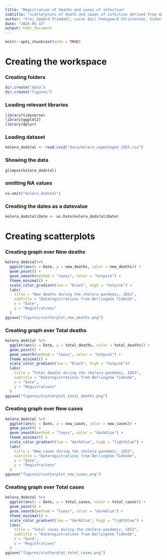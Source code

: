 ```yaml
---
title: "Registration of deaths and cases of infection"
subtitle: "scatterplots of death and cases of infection derived from data registered in Berlingske Tidende"
author: "Frej Søgård Primdahl, Lucas Emil Fomsgaard Christensen, Sidsel Skovhus Andersen and Stine Telling"
date: "2025-05-13"
output: html_document
---
```



```r
knitr::opts_chunk$set(echo = TRUE)
```

# Creating the workspace

### Creating folders
```r
dir.create("data")
dir.create("figures")
```

### Loading relevant libraries
```r
library(tidyverse)
library(ggplot2)
library(dplyr)
```

### Loading dataset
```r
kolera_dodstal <- read.csv2("data/kolera_copenhagen_1853.csv") 
```

### Showing the data
```r
glimpse(kolera_dodstal)
```

### omitting NA values
```r
na.omit("kolera_dodstal")
```

### Creating the dates as a datevalue
```r
kolera_dodstal$Date <- as.Date(kolera_dodstal$Date)
```

# Creating scatterplots

### Creating graph over New deaths
```r
kolera_dodstal%>%
  ggplot(aes(x = Date, y = new_deaths, color = new_deaths)) + 
  geom_point() +
  geom_smooth(method = "loess", color = "hotpink") +
  theme_minimal() +
  scale_color_gradient(low = "black", high = "hotpink") +
  labs(
    title = "New deaths during the cholera pandemic, 1853",
    subtitle = "Dataregistrations from Berlingske Tidende",
    x = "Date",
    y = "Registrations"
  )
ggsave("figures/scatterplot_new_deaths.png")
```

### Creating graph over Total deaths
```r
kolera_dodstal %>%
  ggplot(aes(x = Date, y = total_deaths, color = total_deaths)) + 
  geom_point() +
  geom_smooth(method = "loess", color = "hotpink") +
  theme_minimal() +
  scale_color_gradient(low = "black", high = "hotpink")+
  labs(
    title = "Total deaths during the cholera pandemic, 1853",
    subtitle = "Dataregistrations from Berlingske Tidende",
    x = "Date",
    y = "Registrations"
  )
ggsave("figures/scatterplot_total_deaths.png")
```

### Creating graph over New cases
```r
kolera_dodstal %>%
  ggplot(aes(x = Date, y = new_cases, color = new_cases)) + 
  geom_point() +
  geom_smooth(method = "loess", color = "darkblue") +
  theme_minimal() +
  scale_color_gradient(low = "darkblue", high = "lightblue") +
  labs(
    title = "New cases during the cholera pandemic, 1853",
    subtitle = "Dataregistrations from Berlingske Tidende",
    x = "Date",
    y = "Registrations"
  )
ggsave("figures/scatterplot_new_cases.png")
```

### Creating graph over Total cases
```r
kolera_dodstal %>%
  ggplot(aes(x = Date, y = total_cases, color = total_cases)) + 
  geom_point() +
  geom_smooth(method = "loess", color = "darkblue") +
  theme_minimal() +
  scale_color_gradient(low = "darkblue", high = "lightblue") +
  labs(
    title = "Total cases during the cholera pandemic, 1853",
    subtitle = "Dataregistrations from Berlingske Tidende",
    x = "Date",
    y = "Registrations"
  )
ggsave("figures/scatterplot_total_cases.png")
```
